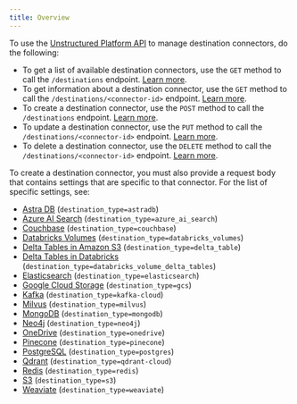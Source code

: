 ```yaml
---
title: Overview
---
```


To use the [Unstructured Platform API](/platform/api/overview) to manage destination connectors, do the following:

- To get a list of available destination connectors, use the `GET` method to call the `/destinations` endpoint. [Learn more](/platform/api/overview#list-destination-connectors).
- To get information about a destination connector, use the `GET` method to call the `/destinations/<connector-id>` endpoint. [Learn more](/platform/api/overview#get-a-destination-connector).
- To create a destination connector, use the `POST` method to call the `/destinations` endpoint. [Learn more](/platform/api/overview#create-a-destination-connector).
- To update a destination connector, use the `PUT` method to call the `/destinations/<connector-id>` endpoint. [Learn more](/platform/api/overview#update-a-destination-connector).
- To delete a destination connector, use the `DELETE` method to call the `/destinations/<connector-id>` endpoint. [Learn more](/platform/api/overview#delete-a-destination-connector). 

To create a destination connector, you must also provide a request body that contains settings that are specific to that connector. 
For the list of specific settings, see:

- [Astra DB](/platform/api/destinations/astradb) (`destination_type=astradb`)
- [Azure AI Search](/platform/api/destinations/azure-ai-search) (`destination_type=azure_ai_search`)
- [Couchbase](/platform/api/destinations/couchbase) (`destination_type=couchbase`)
- [Databricks Volumes](/platform/api/destinations/databricks-volumes) (`destination_type=databricks_volumes`)
- [Delta Tables in Amazon S3](/platform/api/destinations/delta-table) (`destination_type=delta_table`)
- [Delta Tables in Databricks](/platform/api/destinations/databricks-delta-table) (`destination_type=databricks_volume_delta_tables`)
- [Elasticsearch](/platform/api/destinations/elasticsearch) (`destination_type=elasticsearch`)
- [Google Cloud Storage](/platform/api/destinations/google-cloud) (`destination_type=gcs`)
- [Kafka](/platform/api/destinations/kafka) (`destination_type=kafka-cloud`)
- [Milvus](/platform/api/destinations/milvus) (`destination_type=milvus`)
- [MongoDB](/platform/api/destinations/mongodb) (`destination_type=mongodb`)
- [Neo4j](/platform/api/destinations/neo4j) (`destination_type=neo4j`)
- [OneDrive](/platform/api/destinations/onedrive) (`destination_type=onedrive`)
- [Pinecone](/platform/api/destinations/pinecone) (`destination_type=pinecone`)
- [PostgreSQL](/platform/api/destinations/postgresql) (`destination_type=postgres`)
- [Qdrant](/platform/api/destinations/qdrant) (`destination_type=qdrant-cloud`)
- [Redis](/platform/api/destinations/redis) (`destination_type=redis`)
- [S3](/platform/api/destinations/s3) (`destination_type=s3`)
- [Weaviate](/platform/api/destinations/weaviate) (`destination_type=weaviate`)

